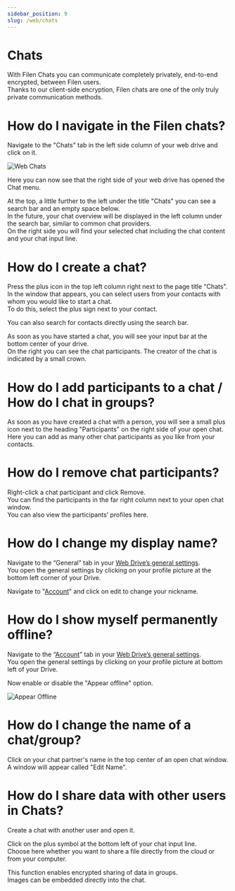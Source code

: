 ```yaml
---
sidebar_position: 9
slug: /web/chats
---
```


# Chats

With Filen Chats you can communicate completely privately, end-to-end encrypted, between Filen users.  
Thanks to our client-side encryption, Filen chats are one of the only truly private communication methods.

# How do I navigate in the Filen chats?

Navigate to the "Chats" tab in the left side column of your web drive and click on it.

![Web Chats](\img\webchats.png)

Here you can now see that the right side of your web drive has opened the Chat menu.

At the top, a little further to the left under the title "Chats" you can see a search bar and an empty space below.  
In the future, your chat overview will be displayed in the left column under the search bar, similar to common chat providers.  
On the right side you will find your selected chat including the chat content and your chat input line.

# How do I create a chat?

Press the plus icon in the top left column right next to the page title "Chats".  
In the window that appears, you can select users from your contacts with whom you would like to start a chat.  
To do this, select the plus sign next to your contact.

You can also search for contacts directly using the search bar.

As soon as you have started a chat, you will see your input bar at the bottom center of your drive.  
On the right you can see the chat participants. The creator of the chat is indicated by a small crown.

# How do I add participants to a chat / How do I chat in groups?

As soon as you have created a chat with a person, you will see a small plus icon next to the heading "Participants" on the right side of your open chat.  
Here you can add as many other chat participants as you like from your contacts.

# How do I remove chat participants?

Right-click a chat participant and click Remove.  
You can find the participants in the far right column next to your open chat window.  
You can also view the participants’ profiles here.

# How do I change my display name?

Navigate to the “General” tab in your [Web Drive’s general settings](https://app.filen.io/#/settings/general).  
You open the general settings by clicking on your profile picture at the bottom left corner of your Drive.

Navigate to "[Account](https://app.filen.io/#/settings/account)" and click on edit to change your nickname.

# How do I show myself permanently offline?

Navigate to the “[Account](https://app.filen.io/#/settings/account)” tab in your [Web Drive’s general settings](https://app.filen.io/#/settings/general).  
You open the general settings by clicking on your profile picture at bottom left of your Drive.

Now enable or disable the "Appear offline" option.

![Appear Offline](\img\webappearoffline.png)

# How do I change the name of a chat/group?

Click on your chat partner's name in the top center of an open chat window.  
A window will appear called "Edit Name".

# How do I share data with other users in Chats?

Create a chat with another user and open it.

Click on the plus symbol at the bottom left of your chat input line.  
Choose here whether you want to share a file directly from the cloud or from your computer.

This function enables encrypted sharing of data in groups.  
Images can be embedded directly into the chat.
